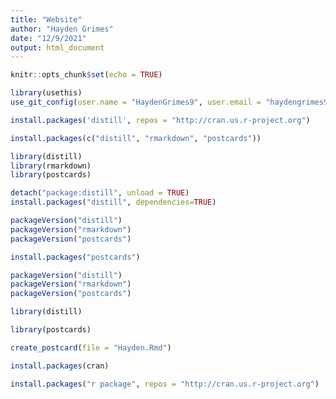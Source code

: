```yaml
---
title: "Website"
author: "Hayden Grimes"
date: "12/9/2021"
output: html_document
---
```


```r
knitr::opts_chunk$set(echo = TRUE)
```
```r
library(usethis)
use_git_config(user.name = "HaydenGrimes9", user.email = "haydengrimes9@gmail.com")
```
```r
install.packages('distill', repos = "http://cran.us.r-project.org")
```

```r
install.packages(c("distill", "rmarkdown", "postcards"))
```
```r
library(distill)
library(rmarkdown)
library(postcards)
```
```r
detach("package:distill", unload = TRUE)
install.packages("distill", dependencies=TRUE)
```

```r
packageVersion("distill")
packageVersion("rmarkdown")
packageVersion("postcards")
```
```r
install.packages("postcards")
```
```r
packageVersion("distill")
packageVersion("rmarkdown")
packageVersion("postcards")
```
```r
library(distill)
```

```r
library(postcards)

create_postcard(file = "Hayden.Rmd")
```

```r
install.packages(cran)
```
```r
install.packages("r package", repos = "http://cran.us.r-project.org")
```

